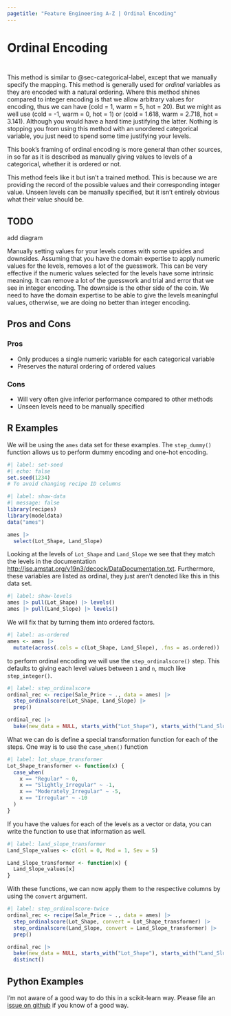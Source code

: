 ```yaml
---
pagetitle: "Feature Engineering A-Z | Ordinal Encoding"
---
```


# Ordinal Encoding {#sec-categorical-ordinal}

::: {style="visibility: hidden; height: 0px;"}
## Ordinal Encoding
:::

This method is similar to @sec-categorical-label, except that we manually specify the mapping.
This method is generally used for *ordinal* variables as they are encoded with a natural ordering.
Where this method shines compared to integer encoding is that we allow arbitrary values for encoding, thus we can have (cold = 1, warm = 5, hot = 20).
But we might as well use (cold = -1, warm = 0, hot = 1) or (cold = 1.618, warm = 2.718, hot = 3.141).
Although you would have a hard time justifying the latter.
Nothing is stopping you from using this method with an unordered categorical variable, you just need to spend some time justifying your levels.

::: callout-note
This book's framing of ordinal encoding is more general than other sources, in so far as it is described as manually giving values to levels of a categorical, whether it is ordered or not.
:::

This method feels like it but isn't a trained method.
This is because we are providing the record of the possible values and their corresponding integer value.
Unseen levels can be manually specified, but it isn't entirely obvious what their value should be.

::: callout-caution
# TODO

add diagram
:::

Manually setting values for your levels comes with some upsides and downsides.
Assuming that you have the domain expertise to apply numeric values for the levels, removes a lot of the guesswork.
This can be very effective if the numeric values selected for the levels have some intrinsic meaning.
It can remove a lot of the guesswork and trial and error that we see in integer encoding.
The downside is the other side of the coin.
We need to have the domain expertise to be able to give the levels meaningful values, otherwise, we are doing no better than integer encoding.

## Pros and Cons

### Pros

-   Only produces a single numeric variable for each categorical variable
-   Preserves the natural ordering of ordered values

### Cons

-   Will very often give inferior performance compared to other methods
-   Unseen levels need to be manually specified

## R Examples

We will be using the `ames` data set for these examples.
The `step_dummy()` function allows us to perform dummy encoding and one-hot encoding.

```r
#| label: set-seed
#| echo: false
set.seed(1234)
# To avoid changing recipe ID columns
```

```r
#| label: show-data
#| message: false
library(recipes)
library(modeldata)
data("ames")

ames |>
  select(Lot_Shape, Land_Slope)
```

Looking at the levels of `Lot_Shape` and `Land_Slope` we see that they match the levels in the documentation <http://jse.amstat.org/v19n3/decock/DataDocumentation.txt>.
Furthermore, these variables are listed as ordinal, they just aren't denoted like this in this data set.

```r
#| label: show-levels
ames |> pull(Lot_Shape) |> levels()
ames |> pull(Land_Slope) |> levels()
```

We will fix that by turning them into ordered factors.

```r
#| label: as-ordered
ames <- ames |>
  mutate(across(.cols = c(Lot_Shape, Land_Slope), .fns = as.ordered))
```

to perform ordinal encoding we will use the `step_ordinalscore()` step.
This defaults to giving each level values between `1` and `n`, much like `step_integer()`.

```r
#| label: step_ordinalscore
ordinal_rec <- recipe(Sale_Price ~ ., data = ames) |>
  step_ordinalscore(Lot_Shape, Land_Slope) |>
  prep()

ordinal_rec |>
  bake(new_data = NULL, starts_with("Lot_Shape"), starts_with("Land_Slope"))
```

What we can do is define a special transformation function for each of the steps.
One way is to use the `case_when()` function

```r
#| label: lot_shape_transformer
Lot_Shape_transformer <- function(x) {
  case_when(
    x == "Regular" ~ 0, 
    x == "Slightly_Irregular" ~ -1,
    x == "Moderately_Irregular" ~ -5,
    x == "Irregular" ~ -10
  )
}
```

If you have the values for each of the levels as a vector or data, you can write the function to use that information as well.

```r
#| label: land_slope_transformer
Land_Slope_values <- c(Gtl = 0, Mod = 1, Sev = 5)

Land_Slope_transformer <- function(x) {
  Land_Slope_values[x]
}
```

With these functions, we can now apply them to the respective columns by using the `convert` argument.

```r
#| label: step_ordinalscore-twice
ordinal_rec <- recipe(Sale_Price ~ ., data = ames) |>
  step_ordinalscore(Lot_Shape, convert = Lot_Shape_transformer) |>
  step_ordinalscore(Land_Slope, convert = Land_Slope_transformer) |>
  prep()

ordinal_rec |>
  bake(new_data = NULL, starts_with("Lot_Shape"), starts_with("Land_Slope")) |>
  distinct()
```

## Python Examples

I'm not aware of a good way to do this in a scikit-learn way.
Please file an [issue on github](https://github.com/EmilHvitfeldt/feature-engineering-az/issues/new?assignees=&labels=&projects=&template=general-issue.md&title) if you know of a good way.
